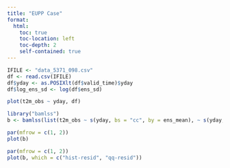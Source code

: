 ```yaml
---
title: "EUPP Case"
format:
  html:
    toc: true
    toc-location: left
    toc-depth: 2
    self-contained: true
---
```


```r
IFILE <- "data_5371_098.csv"
df <- read.csv(IFILE)
df$yday <- as.POSIXlt(df$valid_time)$yday
df$log_ens_sd <- log(df$ens_sd)
```

```r
plot(t2m_obs ~ yday, df)
```

```r
library("bamlss")
b <- bamlss(list(t2m_obs ~ s(yday, bs = "cc", by = ens_mean), ~ s(yday, bs = "cc", by = log_ens_sd)), data = df)
```

```r
par(mfrow = c(1, 2))
plot(b)
```

```r
par(mfrow = c(1, 2))
plot(b, which = c("hist-resid", "qq-resid"))
```
